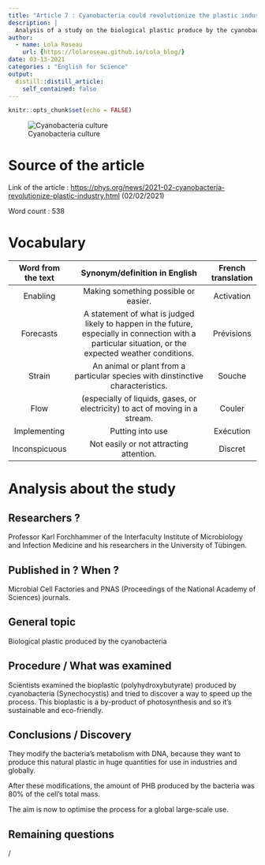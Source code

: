 ```yaml
---
title: "Article 7 : Cyanobacteria could revolutionize the plastic industry"
description: |
  Analysis of a study on the biological plastic produce by the cyanobacteria
author:
  - name: Lola Roseau
    url: {https://lolaroseau.github.io/Lola_blog/}
date: 03-13-2021
categories : "English for Science"
output:
  distill::distill_article:
    self_contained: false
---
```


```r
knitr::opts_chunk$set(echo = FALSE)
```

![Cyanobacteria culture](images/cyanobacteries.jpg)


# Source of the article

Link of the article : <https://phys.org/news/2021-02-cyanobacteria-revolutionize-plastic-industry.html> (02/02/2021)

Word count : 538

# Vocabulary

| Word from the text |                                                              Synonym/definition in English                                                              | French translation  |
| :----------------: | :-----------------------------------------------------------------------------------------------------------------------------------------------------: | :-----------------: |
|      Enabling      |                                                          Making something possible or easier.                                                           |     Activation      |
|     Forecasts      | A statement of what is judged likely to happen in the future, especially in connection with a particular situation, or the expected weather conditions. |     Prévisions      |
|       Strain       |                An animal or plant from a particular species with dinstinctive characteristics.                |       Souche        |
|        Flow        |                      (especially of liquids, gases, or electricity) to act of moving in a stream.                       |       Couler        |
|    Implementing    |                                                             Putting into use                                                             |      Exécution      |
|   Inconspicuous    |                                           Not easily or not attracting attention.                                           |       Discret       |

# Analysis about the study

## Researchers ?

Professor Karl Forchhammer of the Interfaculty Institute of Microbiology and Infection Medicine and his researchers in the University of Tübingen.

## Published in ? When ?

Microbial Cell Factories and PNAS (Proceedings of the National Academy of Sciences) journals.

## General topic

Biological plastic produced by the cyanobacteria

## Procedure / What was examined

Scientists examined the bioplastic (polyhydroxybutyrate) produced by cyanobacteria (Synechocystis) and tried to discover a way to speed up the process. This bioplastic is a by-product of photosynthesis and so it’s sustainable and eco-friendly.

## Conclusions / Discovery

They modify the bacteria's metabolism with DNA, because they want to produce this natural plastic in huge quantities for use in industries and globally. 

After these modifications, the amount of PHB produced by the bacteria was 80% of the cell’s total mass.

The aim is now to optimise the process for a global large-scale use. 

## Remaining questions 

/

